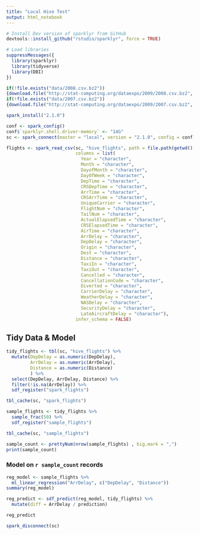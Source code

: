 ```yaml
---
title: "Local Hive Test"
output: html_notebook
---
```


```r
# Install Dev version of sparklyr from GitHub
devtools::install_github("rstudio/sparklyr", force = TRUE)
```

```r
# Load libraries
suppressMessages({
  library(sparklyr)
  library(tidyverse)
  library(DBI)
}) 
```

```r
if(!file.exists("data/2008.csv.bz2"))
{download.file("http://stat-computing.org/dataexpo/2009/2008.csv.bz2", "data/2008.csv.bz2")}
if(!file.exists("data/2007.csv.bz2"))
{download.file("http://stat-computing.org/dataexpo/2009/2007.csv.bz2", "data/2007.csv.bz2")}
```

```r
spark_install("2.1.0")

conf <- spark_config()
conf$`sparklyr.shell.driver-memory` <- "14G"
sc <- spark_connect(master = "local", version = "2.1.0", config = conf)

```
```r

flights <- spark_read_csv(sc, "hive_flights", path = file.path(getwd(), "data"), memory = FALSE, 
                          columns = list(
                            Year = "character",
                            Month = "character",
                            DayofMonth = "character",
                            DayOfWeek = "character",
                            DepTime = "character",
                            CRSDepTime = "character",
                            ArrTime = "character",
                            CRSArrTime = "character",
                            UniqueCarrier = "character",
                            FlightNum = "character",
                            TailNum = "character",
                            ActualElapsedTime = "character",
                            CRSElapsedTime = "character",
                            AirTime = "character",
                            ArrDelay = "character",
                            DepDelay = "character",
                            Origin = "character",
                            Dest = "character",
                            Distance = "character",
                            TaxiIn = "character",
                            TaxiOut = "character",
                            Cancelled = "character",
                            CancellationCode = "character",
                            Diverted = "character",
                            CarrierDelay = "character",
                            WeatherDelay = "character",
                            NASDelay = "character",
                            SecurityDelay = "character",
                            LateAircraftDelay = "character"), 
                          infer_schema = FALSE)

```


## Tidy Data & Model

```r
tidy_flights <- tbl(sc, "hive_flights") %>%
  mutate(DepDelay = as.numeric(DepDelay), 
         ArrDelay = as.numeric(ArrDelay), 
         Distance = as.numeric(Distance)
         ) %>%
  select(DepDelay, ArrDelay, Distance) %>%
  filter(!is.na(ArrDelay)) %>%
  sdf_register("spark_flights")

tbl_cache(sc, "spark_flights")


```

```r
sample_flights <- tidy_flights %>%
  sample_frac(50) %>%
  sdf_register("sample_flights")

tbl_cache(sc, "sample_flights")

sample_count <- prettyNum(nrow(sample_flights) , big.mark = ",")
print(sample_count)
```

### Model on `r sample_count` records

```r
reg_model <- sample_flights %>%
  ml_linear_regression("ArrDelay", c("DepDelay", "Distance"))
summary(reg_model)
```



```r
reg_predict <- sdf_predict(reg_model, tidy_flights) %>%
  mutate(diff = ArrDelay / prediction) 

reg_predict
```


```r
spark_disconnect(sc)
```